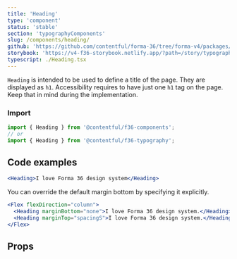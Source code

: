 ```yaml
---
title: 'Heading'
type: 'component'
status: 'stable'
section: 'typographyComponents'
slug: /components/heading/
github: 'https://github.com/contentful/forma-36/tree/forma-v4/packages/components/typography/src'
storybook: 'https://v4-f36-storybook.netlify.app/?path=/story/typography-heading--basic'
typescript: ./Heading.tsx
---
```


`Heading` is intended to be used to define a title of the page. They are displayed as `h1`. Accessibility requires to have just one `h1` tag on the page. Keep that in mind during the implementation.

### Import

```js static=true
import { Heading } from '@contentful/f36-components';
// or
import { Heading } from '@contentful/f36-typography';
```

## Code examples

```jsx
<Heading>I love Forma 36 design system</Heading>
```

You can override the default margin bottom by specifying it explicitly.

```jsx
<Flex flexDirection="column">
  <Heading marginBottom="none">I love Forma 36 design system.</Heading>
  <Heading marginTop="spacingS">I love Forma 36 design system.</Heading>
</Flex>
```

## Props


<Props of="Heading" />
